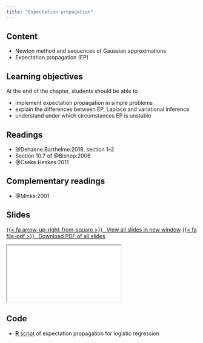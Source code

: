 ```yaml
---
title: "Expectation propagation"
---
```



## Content

- Newton method and sequences of Gaussian approximations
- Expectation propagation (EP)

## Learning objectives

At the end of the chapter, students should be able to

- implement expectation propagation in simple problems
- explain the differences between EP, Laplace and variational inference
- understand under which circumstances EP is unstable

## Readings

- @Dehaene.Barthelme:2018, section 1--2
- Section 10.7 of @Bishop:2006
- @Cseke.Heskes:2011

## Complementary readings

- @Minka:2001


## Slides


<p class="text-center"><a class="btn btn-success btn-lg" target="_blank" href="../slides/bayesmod-slides11.html">{{< fa arrow-up-right-from-square >}} &ensp;View all slides in new window</a> <a class="btn btn-success btn-lg" target="_blank" href="../slides/bayesmod-slides11.pdf" role="button">{{< fa file-pdf >}} &ensp;Download PDF of all slides</a></p>


<div class="ratio ratio-16x9">
<iframe class="slide-deck" src="../slides/bayesmod-slides11.html"></iframe>
</div>



## Code

- [**R** script](/files/code/11-expectationpropagation.R) of expectation propagation for logistic regression
